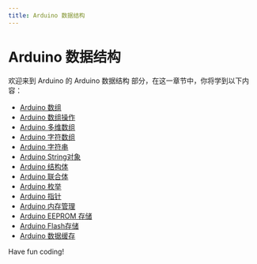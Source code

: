 ```yaml
---
title: Arduino 数据结构
---
```


# Arduino 数据结构

欢迎来到 Arduino 的 Arduino 数据结构 部分，在这一章节中，你将学到以下内容：

- [Arduino 数组](./0-arduino-array.mdx)
- [Arduino 数组操作](./1-arduino-array-operations.mdx)
- [Arduino 多维数组](./2-arduino-multidimensional-array.mdx)
- [Arduino 字符数组](./3-arduino-character-array.mdx)
- [Arduino 字符串](./4-arduino-string.mdx)
- [Arduino String对象](./5-arduino-string-object.mdx)
- [Arduino 结构体](./6-arduino-structure.mdx)
- [Arduino 联合体](./7-arduino-consortium.mdx)
- [Arduino 枚举](./8-arduino-enumeration.mdx)
- [Arduino 指针](./9-arduino-pointer.mdx)
- [Arduino 内存管理](./10-arduino-memory-management.mdx)
- [Arduino EEPROM 存储](./11-arduino-eeprom-storage.mdx)
- [Arduino Flash存储](./12-arduino-flash-storage.mdx)
- [Arduino 数据缓存](./13-arduino-data-cache.mdx)

Have fun coding!